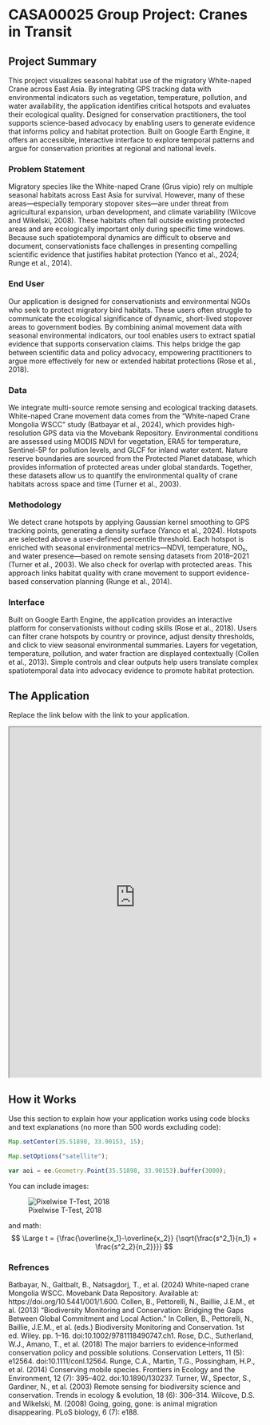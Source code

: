# CASA00025 Group Project: Cranes in Transit

## Project Summary

This project visualizes seasonal habitat use of the migratory White-naped Crane across East Asia. By integrating GPS tracking data with environmental indicators such as vegetation, temperature, pollution, and water availability, the application identifies critical hotspots and evaluates their ecological quality. Designed for conservation practitioners, the tool supports science-based advocacy by enabling users to generate evidence that informs policy and habitat protection. Built on Google Earth Engine, it offers an accessible, interactive interface to explore temporal patterns and argue for conservation priorities at regional and national levels.

### Problem Statement

Migratory species like the White-naped Crane (Grus vipio) rely on multiple seasonal habitats across East Asia for survival. However, many of these areas—especially temporary stopover sites—are under threat from agricultural expansion, urban development, and climate variability (Wilcove and Wikelski, 2008). These habitats often fall outside existing protected areas and are ecologically important only during specific time windows. Because such spatiotemporal dynamics are difficult to observe and document, conservationists face challenges in presenting compelling scientific evidence that justifies habitat protection (Yanco et al., 2024; Runge et al., 2014).

### End User

Our application is designed for conservationists and environmental NGOs who seek to protect migratory bird habitats. These users often struggle to communicate the ecological significance of dynamic, short-lived stopover areas to government bodies. By combining animal movement data with seasonal environmental indicators, our tool enables users to extract spatial evidence that supports conservation claims. This helps bridge the gap between scientific data and policy advocacy, empowering practitioners to argue more effectively for new or extended habitat protections (Rose et al., 2018).

### Data

We integrate multi-source remote sensing and ecological tracking datasets. White-naped Crane movement data comes from the “White-naped Crane Mongolia WSCC” study (Batbayar et al., 2024), which provides high-resolution GPS data via the Movebank Repository. Environmental conditions are assessed using MODIS NDVI for vegetation, ERA5 for temperature, Sentinel-5P for pollution levels, and GLCF for inland water extent. Nature reserve boundaries are sourced from the Protected Planet database, which provides information of protected areas under global standards. Together, these datasets allow us to quantify the environmental quality of crane habitats across space and time (Turner et al., 2003).

### Methodology

We detect crane hotspots by applying Gaussian kernel smoothing to GPS tracking points, generating a density surface (Yanco et al., 2024). Hotspots are selected above a user-defined percentile threshold. Each hotspot is enriched with seasonal environmental metrics—NDVI, temperature, NO₂, and water presence—based on remote sensing datasets from 2018–2021 (Turner et al., 2003). We also check for overlap with protected areas. This approach links habitat quality with crane movement to support evidence-based conservation planning (Runge et al., 2014).

### Interface

Built on Google Earth Engine, the application provides an interactive platform for conservationists without coding skills (Rose et al., 2018). Users can filter crane hotspots by country or province, adjust density thresholds, and click to view seasonal environmental summaries. Layers for vegetation, temperature, pollution, and water fraction are displayed contextually (Collen et al., 2013). Simple controls and clear outputs help users translate complex spatiotemporal data into advocacy evidence to promote habitat protection.

## The Application

Replace the link below with the link to your application.

::: column-page
<iframe src="https://ollielballinger.users.earthengine.app/view/turkey-earthquake" width="100%" height="700px">

</iframe>
:::

## How it Works

Use this section to explain how your application works using code blocks and text explanations (no more than 500 words excluding code):

``` js
Map.setCenter(35.51898, 33.90153, 15);

Map.setOptions("satellite");

var aoi = ee.Geometry.Point(35.51898, 33.90153).buffer(3000);
```

You can include images:

![Pixelwise T-Test, 2018](images/beirut_change_2020.jpg)

and math: $$ \Large t = {\frac{\overline{x_1}-\overline{x_2}} {\sqrt{\frac{s^2_1}{n_1} + \frac{s^2_2}{n_2}}}} $$

### Refrences
Batbayar, N., Galtbalt, B., Natsagdorj, T., et al. (2024) White-naped crane Mongolia WSCC. Movebank Data Repository. Available at: https://doi.org/10.5441/001/1.600.
Collen, B., Pettorelli, N., Baillie, J.E.M., et al. (2013) “Biodiversity Monitoring and Conservation: Bridging the Gaps Between Global Commitment and Local Action.” In Collen, B., Pettorelli, N., Baillie, J.E.M., et al. (eds.) Biodiversity Monitoring and Conservation. 1st ed. Wiley. pp. 1–16. doi:10.1002/9781118490747.ch1.
Rose, D.C., Sutherland, W.J., Amano, T., et al. (2018) The major barriers to evidence‐informed conservation policy and possible solutions. Conservation Letters, 11 (5): e12564. doi:10.1111/conl.12564.
Runge, C.A., Martin, T.G., Possingham, H.P., et al. (2014) Conserving mobile species. Frontiers in Ecology and the Environment, 12 (7): 395–402. doi:10.1890/130237.
Turner, W., Spector, S., Gardiner, N., et al. (2003) Remote sensing for biodiversity science and conservation. Trends in ecology & evolution, 18 (6): 306–314.
Wilcove, D.S. and Wikelski, M. (2008) Going, going, gone: is animal migration disappearing. PLoS biology, 6 (7): e188.

